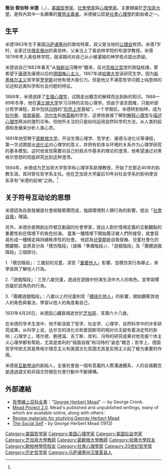 {{Redirect2|米德|美國女人類學家、女性主義者|瑪格麗特·米德}}
{{Infobox_Scientist  	 
| name        = 喬治·賀伯特·米德	 
| image       = George Herbert Mead.jpg
| image_width =
| caption     = 喬治·賀伯特·米德
| birth_date  = 1863年2月27日	 
| birth_place = [[美國|美國]][[麻薩諸塞州|麻州]][[南哈德利|南哈德利]]
| death_date  = 1931年4月26日（68歲） 
| death_place = [[美國|美國]][[伊利諾州|伊利諾州]][[芝加哥|芝加哥]]
| residence   =  
| nationality = 
| field       =  	 
| known_for   =
| work_institution  = [[芝加哥大學|芝加哥大學]] 
| alma_mater        = 
| doctoral_advisor  = 
| doctoral_students =	 
| prizes      = 
| religion    =   
| footnotes   = 
| URL         = 
}}
'''喬治·賀伯特·米德'''（{{lang-en|George Herbert Mead}}，{{bd|1863年|2月27日|1931年|4月26日|catIdx=M}}），[[美國|美國]][[哲學家|哲學家]]、[[社會學家|社會學家]]與[[心理學家|心理學家]]。主要隸屬於[[芝加哥大學|芝加哥大學]]，是校內其中一名顯著的[[實用主義|實用主義者]]。米德被公認是[[社會心理學|社會心理學]]的創始者之一。

== 生平 ==

米德1863年生于美国[[马萨诸塞州|马萨诸塞州]]的南哈特莱，其父是当地的[[公理会|公理会]]牧师。米德7岁时，全家迁往[[俄亥俄州|俄亥俄州]]的奥伯林，父亲当上了奥伯林学院的布道学教授。米德1879年考入奥伯林学院，就读期间对自己从小被灌输的神学观点提出质疑。

米德说自己1882年春天“从[[独断论|独断论]]沉睡中”醒来，反对[[苏格兰哲学|苏格兰哲学]]的狭隘枯燥，寄希望于[[康德|康德]]及康德以后的[[德国唯心主义|德国唯心主义]]。1887年进[[哈佛大学|哈佛大学]]读研究生学。因为[[青年黑格尔派|新黑格尔主义]]哲学家[[罗伊斯|罗伊斯]]对他有很大吸引力。但是他又不满意哲学问题上纯思辨的论述和远离科学和社会问题的特征。

1888年，米德选择了[[生理心理学|生理心理学]]，试图走出概念的解释而达到新的知识。1888—89年冬季，他在[[莱比锡大学|莱比锡大学]]学习冯特的实验心理学。但由于语言困难，只能听部分哲学课程，其中包括[[威廉·冯特|冯特]]的“[[形而上学|形而上学]]基础”。一个学期后，米德转到柏林，成为[[威廉·狄尔泰|狄尔泰]]、[[赫尔曼·艾宾浩斯|埃宾豪斯]]、[[泡尔生|泡尔生]]和[[Gustav_von_Schmoller|施莫勒]]的学生，这使他直接了解到[[解释心理学|解释心理学]]与[[描述心理学|描述心理学]]两派的激烈论争。但他所关注的只是如何运用自然科学的方法，从人类的起源和发展来分析人类心灵。

1891年他受聘于[[密歇根大学|密歇根大学]]，开设生理心理学、哲学史、康德与进化论等课程，第一次试图提出[[进化论|进化论]]对心理学的意义，并把有机体与环境的关系作为心理学研究的基本模型。这时他发现需要对自己的观点作基本的理论的澄清，他希望通过对黑格尔思想的彻底研究达到这种澄清。

1894年，米德成为芝加哥大学哲学和心理学系助理教授，开始了在那近40年的执教生涯。其间曾任哲学系主任。他在芝加哥大学最后10年对社会学系的影响使该系享有“米德的前哨”之称。<ref name=":0" />

== 关于符号互动论的思想 ==

米德認為自我發展是社會經驗累積而成，強調環境對人類行為的影響，提出「[[社會自我|社會自我]]」理論。

另外，米德亦是開創出符號互動論的社會學家，提出人對於情境定義的互動觀點的重要性和在情境下的角色扮演。
當某一種情境下開始廣泛被人們所接受，就會容易形成一種穩定與持續秩序性的社會。
他認為[[兒童|兒童期]]是自我發展、兒童社會化的關鍵期，並將其分為「模仿階段」（或稱「準備階段」）、「遊戲階段」及「團體遊戲階段」三個部分。

1.「模仿階段」：三歲前的兒童，深受「[[重要他人|重要他人]]」影響，並模仿其行為舉止，來學習與了解他人行為。

2.「遊戲階段」：三至八歲兒童，透過在遊戲中扮演生活中大人的角色，並學習模仿屬於該角色的行為。

3.「團體遊戲階段」：八歲以上的兒童則受「[[概括化他人|概括化他人]]」的影響，開始觀察其他人的角色與看法，學習以他人的角度看自己。

1931年4月26日，米德因心臟衰竭逝世於[[芝加哥|芝加哥]]，享壽六十八歲。

在米德的学术生涯中，他不断汲取了哲学、社会学、心理学、自然科学中的许多研究成果。从科学上说，达尔文的进化论和爱因斯坦的相对论无疑有着决定性的影响；心理学上，塔尔德、鲍德温、吉丁斯、库利、冯特的研究成果对他克服个体主义心理学都有帮助，尤其是库利的“镜面自我”和冯特的“姿态”概念；哲学上，德国哲学传统尤其是黑格尔理念主义和美国文化氛围尤其是实用主义起了极为重要的作用。

米德是[[符號互動論|互動學派]]的創始人，主張社會是一個有意義的人際溝通體系，人的自我觀念是透過語文和非語文符號在社會行動中不斷建構。

== 外部連結 ==
* [[哲學線上百科全書|哲學線上百科全書]]："[http://www.utm.edu/research/iep/m/mead.htm George Herbert Mead]{{Wayback|url=http://www.utm.edu/research/iep/m/mead.htm |date=20100701095936 }}" -- by George Cronk.
* [http://www.brocku.ca/MeadProject/ Mead Project 2.0]{{Wayback|url=http://www.brocku.ca/MeadProject/ |date=20200807120145 }}. Mead's published and unpublished writings, many of which are available online, along with others'.
*[https://web.archive.org/web/20081023230655/http://www.bolenderinitiatives.com/sociology/george-herbert-mead-1863-1931 Review materials for studying George Herbert Mead] 
* [http://psychclassics.yorku.ca/Mead/socialself.htm The Social Self]{{Wayback|url=http://psychclassics.yorku.ca/Mead/socialself.htm |date=20201127020133 }} - by George Herbert Mead (1913)
{{Authority control}}
{{DEFAULTSORT:Mead, George Herbert}}
[[Category:美国哲学家|Category:美国哲学家]]
[[Category:美国心理学家|Category:美国心理学家]]
[[Category:美国社会学家|Category:美国社会学家]]
[[Category:芝加哥大學教師|Category:芝加哥大學教師]]
[[Category:密歇根大學教師|Category:密歇根大學教師]]
[[Category:哈佛大學校友|Category:哈佛大學校友]]
[[Category:歐柏林學院校友|Category:歐柏林學院校友]]
[[Category:社會心理學家|Category:社會心理學家]]
[[Category:20世纪哲学家|Category:20世纪哲学家]]
[[Category:历史哲学家|Category:历史哲学家]]
[[Category:马萨诸塞州汉普夏县人|Category:马萨诸塞州汉普夏县人]]
{{主要社会学家}}